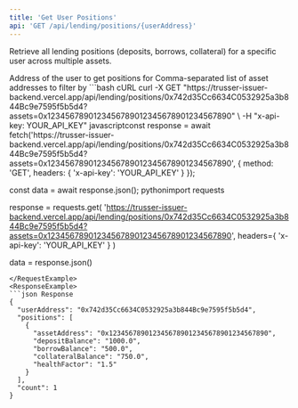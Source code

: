 ```yaml
---
title: 'Get User Positions'
api: 'GET /api/lending/positions/{userAddress}'
---
```


Retrieve all lending positions (deposits, borrows, collateral) for a specific user across multiple assets.

<ParamField path="userAddress" type="string" required>
  Address of the user to get positions for
</ParamField>

<ParamField query="assets" type="string" optional>
  Comma-separated list of asset addresses to filter by
</ParamField>

<RequestExample>
```bash cURL
curl -X GET "https://trusser-issuer-backend.vercel.app/api/lending/positions/0x742d35Cc6634C0532925a3b844Bc9e7595f5b5d4?assets=0x1234567890123456789012345678901234567890" \
  -H "x-api-key: YOUR_API_KEY"
javascriptconst response = await fetch('https://trusser-issuer-backend.vercel.app/api/lending/positions/0x742d35Cc6634C0532925a3b844Bc9e7595f5b5d4?assets=0x1234567890123456789012345678901234567890', {
  method: 'GET',
  headers: {
    'x-api-key': 'YOUR_API_KEY'
  }
});

const data = await response.json();
pythonimport requests

response = requests.get(
    'https://trusser-issuer-backend.vercel.app/api/lending/positions/0x742d35Cc6634C0532925a3b844Bc9e7595f5b5d4?assets=0x1234567890123456789012345678901234567890',
    headers={
        'x-api-key': 'YOUR_API_KEY'
    }
)

data = response.json()
```
</RequestExample>
<ResponseExample>
```json Response
{
  "userAddress": "0x742d35Cc6634C0532925a3b844Bc9e7595f5b5d4",
  "positions": [
    {
      "assetAddress": "0x1234567890123456789012345678901234567890",
      "depositBalance": "1000.0",
      "borrowBalance": "500.0",
      "collateralBalance": "750.0",
      "healthFactor": "1.5"
    }
  ],
  "count": 1
}
```
</ResponseExample>